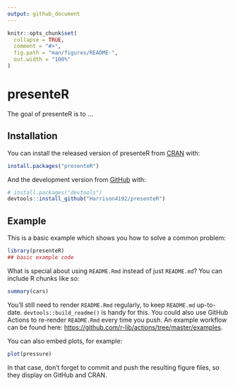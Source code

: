 ```yaml
---
output: github_document
---
```


<!-- README.md is generated from README.Rmd. Please edit that file -->

```r
knitr::opts_chunk$set(
  collapse = TRUE,
  comment = "#>",
  fig.path = "man/figures/README-",
  out.width = "100%"
)
```

# presenteR

<!-- badges: start -->
<!-- badges: end -->

The goal of presenteR is to ...

## Installation

You can install the released version of presenteR from [CRAN](https://CRAN.R-project.org) with:

``` r
install.packages("presenteR")
```

And the development version from [GitHub](https://github.com/) with:

``` r
# install.packages("devtools")
devtools::install_github("Harrison4192/presenteR")
```
## Example

This is a basic example which shows you how to solve a common problem:

```r
library(presenteR)
## basic example code
```

What is special about using `README.Rmd` instead of just `README.md`? You can include R chunks like so:

```r
summary(cars)
```

You'll still need to render `README.Rmd` regularly, to keep `README.md` up-to-date. `devtools::build_readme()` is handy for this. You could also use GitHub Actions to re-render `README.Rmd` every time you push. An example workflow can be found here: <https://github.com/r-lib/actions/tree/master/examples>.

You can also embed plots, for example:

```r
plot(pressure)
```

In that case, don't forget to commit and push the resulting figure files, so they display on GitHub and CRAN.
